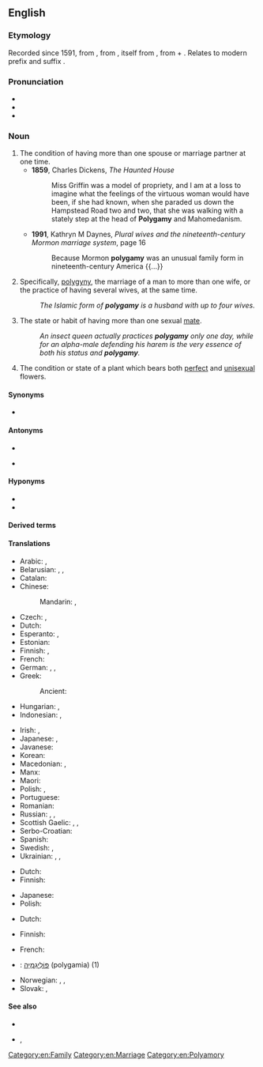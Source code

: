 ==English==

===Etymology===
Recorded since 1591, from {{der|en|LL.|polygamia}}, from {{der|en|grc|πολυγαμία}}, itself from {{m|grc|πολύγαμος|t=married to many}}, from {{m|grc|πολύς|t=many}} + {{m|grc|γάμος|t=marriage}}. Relates to modern prefix and suffix {{af|en|poly-|-gamy}}.

===Pronunciation===
* {{hyphenation|po|ly|ga|my|lang=en}}
* {{IPA|/pəˈlɪɡəmi/|lang=en}}
* {{audio|en-us-polygamy.ogg|Audio (US)|lang=en}}

===Noun===
{{en-noun|~|polygamies}}

# The condition of having more than one spouse or marriage partner at one time.
#* '''1859''', Charles Dickens, ''The Haunted House''
#*: Miss Griffin was a model of propriety, and I am at a loss to imagine what the feelings of the virtuous woman would have been, if she had known, when she paraded us down the Hampstead Road two and two, that she was walking with a stately step at the head of '''Polygamy''' and Mahomedanism.
#* '''1991''', Kathryn M Daynes, ''Plural wives and the nineteenth-century Mormon marriage system'', page 16
#*: Because Mormon '''polygamy''' was an unusual family form in nineteenth-century America {{...}}
# Specifically, [[polygyny]], the marriage of a man to more than one wife, or the practice of having several wives, at the same time.
#: ''The Islamic form of '''polygamy''' is a husband with up to four wives.''
# {{lb|en|zoology}} The state or habit of having more than one sexual [[mate]].
#: ''An insect queen actually practices '''polygamy''' only one day, while for an alpha-male defending his harem is the very essence of both his status and '''polygamy'''.''
# {{lb|en|botany}} The condition or state of a plant which bears both [[perfect]] and [[unisexual]] flowers.

====Synonyms====
* {{lb|en|common use}} {{l|en|polygyny}}

====Antonyms====
* {{l|en|monogamy}}
* {{lb|en|common use}} {{l|en|polyandry}}

====Hyponyms====
* {{l|en|polygyny}}
* {{l|en|polyandry}}

====Derived terms====
{{der3|en
| polygamic
| polygamical
| polygamist
| polygamize
| polygamous
| serial polygamy
}}

====Translations====
{{trans-top|the having of a plurality of socially bonded sexual partners at the same time}}
* Arabic: {{qualifier|polyandry}} {{t|ar|تَعَدُّد اَلْأَزْوَاج|m}}, {{qualifier|polygyny}} {{t|ar|تَعَدُّد اَلزَّوْجَات|m}}
* Belarusian: {{t|be|паліга́мія|f}}, {{t|be|многажо́нства|n}} {{qualifier|polygyny}}, {{t|be|многаму́ства|n}} {{qualifier|polyandry}}
* Catalan: {{t|ca|poligàmia|f}}
* Chinese:
*: Mandarin: {{t|cmn|多配偶制|tr=duōpèi'ǒuzhì|sc=Hani}}, {{qualifier|polygyny}} {{t+|cmn|一夫多妻|tr=yī fū duō qī|sc=Hani}}
* Czech: {{t|cs|polygamie|f}}, {{t+|cs|mnohoženství|f}}
* Dutch: {{t+|nl|polygamie|f}}
* Esperanto: {{t|eo|poligamio}}, {{t|eo|pluredzeco}}
* Estonian: {{t|et|polügaamia}}
* Finnish: {{t+|fi|moniavioisuus}}, {{t+|fi|polygamia}}
* French: {{t+|fr|polygamie|f}}
* German: {{t+|de|Polygamie|f}}, {{t|de|Mehrehe|f}}, {{t|de|Vielehe|f}}
* Greek: {{t+|el|πολυγαμία|f}}
*: Ancient: {{t|grc|πολυγαμία|f}}
* Hungarian: {{t+|hu|poligámia}}, {{t|hu|többnejűség}}
* Indonesian: {{t+|id|poligami}}, {{t|id|pernikahan jamak}}
{{trans-mid}}
* Irish: {{t|ga|polagamas|m}}, {{t|ga|ilphósadh|m}}
* Japanese: {{t|ja|複婚|tr=ふくこん, fukukon}}, {{t|ja|ポリガミー|tr=porigamī}}
* Javanese: {{t+|jv|wayuh}}
* Korean: {{t-needed|ko}}
* Macedonian: {{t|mk|многубрачност|f|tr=mnogubráčnost|sc=Cyrl}}, {{t|mk|полигамија|f|tr=poligámija|sc=Cyrl}}
* Manx: {{t|gv|yl-phoosey|m}}
* Maori: {{t|mi|moe tokomaha}}
* Polish: {{t+|pl|poligamia|f}}, {{t+|pl|wielożeństwo|n}}
* Portuguese: {{t+|pt|poligamia|f}}
* Romanian: {{t+|ro|poligamie|f}}
* Russian: {{t+|ru|полигами́я|f}}, {{qualifier|polygyny}} {{t+|ru|многожёнство|f}}, {{qualifier|polyandry}} {{t+|ru|многому́жество|n}}
* Scottish Gaelic: {{t|gd|iol-phòsadh|m}}, {{t|gd|ioma-phòsadh|m}}, {{t|gd|iomnuachadh|m}}
* Serbo-Croatian: {{t+|sh|poligàmija|f}}
* Spanish: {{t+|es|poligamia|f}}
* Swedish: {{t+|sv|månggifte|n}}, {{t+|sv|polygami|c}}
* Ukrainian: {{t|uk|поліга́мія|f}}, {{t+|uk|багатоже́нство|n}} {{qualifier|polygyny}}, {{t+|uk|багатому́жжя|n}} {{qualifier|polyandry}}
{{trans-bottom}}

{{trans-see|polygyny}}

{{trans-top|zoology: the state or habit of having more than one mate}}
* Dutch: {{t+|nl|polygamie|f}}
* Finnish: {{t+|fi|polygamia}}
{{trans-mid}}
* Japanese: {{t|ja|多婚性|tr=takonsei}}
* Polish: {{t+|pl|poligamia|f}}
{{trans-bottom}}

{{trans-top|botany: the condition or state of a plant which bears both perfect and unisexual flowers}}
* Dutch: {{t+|nl|polygamie|f}}
{{trans-mid}}
* Finnish: {{t+|fi|polygamia}}
{{trans-bottom}}

{{checktrans-top}}
* French: {{t+check|fr|polygamie|f}}
* {{ttbc|he}}: [[פוליגמיה|פּוֹלִיגַמְיָה]] (polygamia) {{g|f}} (1)
{{trans-mid}}
* Norwegian: {{t-check|no|flergifte|n}}, {{t-check|no|flerkoneri|n}}, {{t+check|no|polygami|n}}
* Slovak: {{t-check|sk|polygamia|f}}, {{t-check|sk|mnohoženstvo|f}}
{{trans-bottom}}

====See also====
* {{l|en|concubine}}
* {{l|en|harem}}, {{l|en|seraglio}}

[[Category:en:Family]]
[[Category:en:Marriage]]
[[Category:en:Polyamory]]
